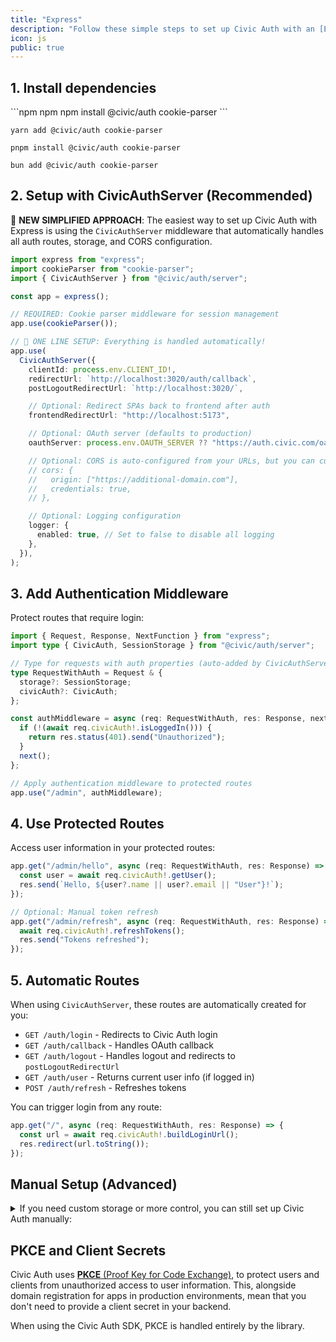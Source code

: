 ```yaml
---
title: "Express"
description: "Follow these simple steps to set up Civic Auth with an [Express](https://expressjs.com/) backend (a working example is available in our [github examples repo](https://github.com/civicteam/civic-auth-examples/tree/main/packages/civic-auth/server/express))."
icon: js
public: true
---
```


## 1. Install dependencies

<CodeGroup>
  ```npm npm
  npm install @civic/auth cookie-parser
  ```

```yarn yarn
yarn add @civic/auth cookie-parser
```

```pnpm pnpm
pnpm install @civic/auth cookie-parser
```

```bun bun
bun add @civic/auth cookie-parser
```

</CodeGroup>

## 2. Setup with CivicAuthServer (Recommended)

🚀 **NEW SIMPLIFIED APPROACH**: The easiest way to set up Civic Auth with Express is using the `CivicAuthServer` middleware that automatically handles all auth routes, storage, and CORS configuration.

```ts
import express from "express";
import cookieParser from "cookie-parser";
import { CivicAuthServer } from "@civic/auth/server";

const app = express();

// REQUIRED: Cookie parser middleware for session management
app.use(cookieParser());

// 🚀 ONE LINE SETUP: Everything is handled automatically!
app.use(
  CivicAuthServer({
    clientId: process.env.CLIENT_ID!,
    redirectUrl: `http://localhost:3020/auth/callback`,
    postLogoutRedirectUrl: `http://localhost:3020/`,

    // Optional: Redirect SPAs back to frontend after auth
    frontendRedirectUrl: "http://localhost:5173",

    // Optional: OAuth server (defaults to production)
    oauthServer: process.env.OAUTH_SERVER ?? "https://auth.civic.com/oauth",

    // Optional: CORS is auto-configured from your URLs, but you can customize
    // cors: {
    //   origin: ["https://additional-domain.com"],
    //   credentials: true,
    // },

    // Optional: Logging configuration
    logger: {
      enabled: true, // Set to false to disable all logging
    },
  }),
);
```

## 3. Add Authentication Middleware

Protect routes that require login:

```ts
import { Request, Response, NextFunction } from "express";
import type { CivicAuth, SessionStorage } from "@civic/auth/server";

// Type for requests with auth properties (auto-added by CivicAuthServer)
type RequestWithAuth = Request & {
  storage?: SessionStorage;
  civicAuth?: CivicAuth;
};

const authMiddleware = async (req: RequestWithAuth, res: Response, next: NextFunction) => {
  if (!(await req.civicAuth!.isLoggedIn())) {
    return res.status(401).send("Unauthorized");
  }
  next();
};

// Apply authentication middleware to protected routes
app.use("/admin", authMiddleware);
```

## 4. Use Protected Routes

Access user information in your protected routes:

```ts
app.get("/admin/hello", async (req: RequestWithAuth, res: Response) => {
  const user = await req.civicAuth!.getUser();
  res.send(`Hello, ${user?.name || user?.email || "User"}!`);
});

// Optional: Manual token refresh
app.get("/admin/refresh", async (req: RequestWithAuth, res: Response) => {
  await req.civicAuth!.refreshTokens();
  res.send("Tokens refreshed");
});
```

## 5. Automatic Routes

When using `CivicAuthServer`, these routes are automatically created for you:

- `GET /auth/login` - Redirects to Civic Auth login
- `GET /auth/callback` - Handles OAuth callback
- `GET /auth/logout` - Handles logout and redirects to `postLogoutRedirectUrl`
- `GET /auth/user` - Returns current user info (if logged in)
- `POST /auth/refresh` - Refreshes tokens

You can trigger login from any route:

```ts
app.get("/", async (req: RequestWithAuth, res: Response) => {
  const url = await req.civicAuth!.buildLoginUrl();
  res.redirect(url.toString());
});
```

## Manual Setup (Advanced)

<details>
<summary>If you need custom storage or more control, you can still set up Civic Auth manually:</summary>

### Configure your App

```ts
const config = {
  clientId: process.env.CLIENT_ID!,
  redirectUrl: "http://localhost:3000/auth/callback",
  postLogoutRedirectUrl: "http://localhost:3000/",
};
```

### Set up Custom Storage

```ts
import { CookieStorage, CivicAuth } from "@civic/auth/server";

class ExpressCookieStorage extends CookieStorage {
  constructor(
    private req: Request,
    private res: Response,
  ) {
    super({
      secure: false,
    });
  }

  async get(key: string): Promise<string | null> {
    return Promise.resolve(this.req.cookies[key] ?? null);
  }

  async set(key: string, value: string): Promise<void> {
    await this.res.cookie(key, value, this.settings);
  }
}

app.use((req, res, next) => {
  req.storage = new ExpressCookieStorage(req, res);
  req.civicAuth = new CivicAuth(req.storage, config);
  next();
});
```

### Create Manual Endpoints

```ts
// Login endpoint
app.get("/auth/login", async (req: Request, res: Response) => {
  const url = await req.civicAuth.buildLoginUrl();
  res.redirect(url.toString());
});

// Logout endpoint
app.get("/auth/logout", async (req: Request, res: Response) => {
  const url = await req.civicAuth.buildLogoutRedirectUrl();
  res.redirect(url.toString());
});

// Callback endpoint
app.get("/auth/callback", async (req: Request, res: Response) => {
  const { code, state } = req.query as { code: string; state: string };
  await req.civicAuth.resolveOAuthAccessCode(code, state);
  res.redirect("/admin/hello");
});
```

</details>

## PKCE and Client Secrets

Civic Auth uses [**PKCE** (Proof Key for Code Exchange)](https://oauth.net/2/pkce/), to protect users and clients from unauthorized access to user information. This, alongside domain registration for apps in production environments, mean that you don't need to provide a client secret in your backend.

When using the Civic Auth SDK, PKCE is handled entirely by the library.

